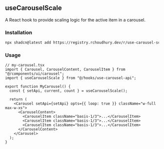 ## useCarouselScale
A React hook to provide scaling logic for the active item in a carousel.

### Installation
```bash
npx shadcn@latest add https://registry.rchoudhury.dev/r/use-carousel-scale
```

### Usage
```typescriptreact
// my-carousel.tsx
import { Carousel, CarouselContent, CarouselItem } from "@/components/ui/carousel";
import { useCarouselScale } from "@/hooks/use-carousel-api";

export function MyCarousel() {
  const { setApi, current, count } = useCarouselScale();

  return (
    <Carousel setApi={setApi} opts={{ loop: true }} className="w-full max-w-xs">
      <CarouselContent>
        <CarouselItem className="basis-1/3">...</CarouselItem>
        <CarouselItem className="basis-1/3">...</CarouselItem>
        <CarouselItem className="basis-1/3">...</CarouselItem>
      </CarouselContent>
    </Carousel>
  );
}
```
